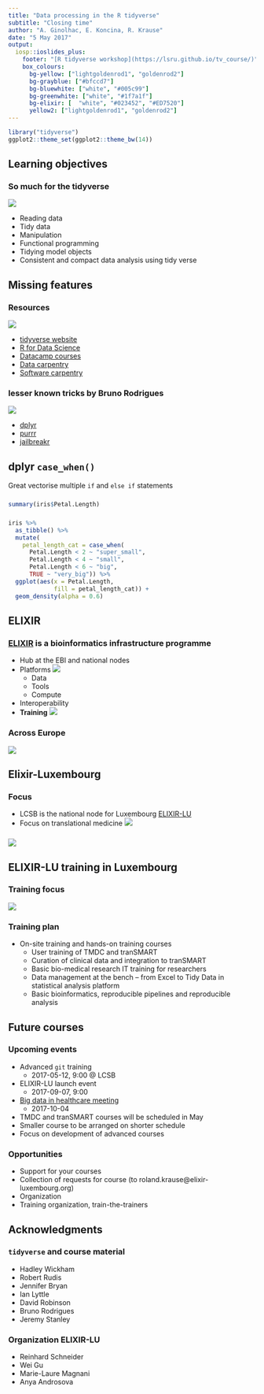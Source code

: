 ```yaml
---
title: "Data processing in the R tidyverse"
subtitle: "Closing time"
author: "A. Ginolhac, E. Koncina, R. Krause"
date: "5 May 2017"
output:
  iosp::ioslides_plus:
    footer: "[R tidyverse workshop](https://lsru.github.io/tv_course/)"
    box_colours:
      bg-yellow: ["lightgoldenrod1", "goldenrod2"]
      bg-grayblue: ["#bfccd7"]
      bg-bluewhite: ["white", "#005c99"]
      bg-greenwhite: ["white", "#1f7a1f"]
      bg-elixir: [  "white", "#023452", "#ED7520"]
      yellow2: ["lightgoldenrod1", "goldenrod2"]
---
```

  
```r
library("tidyverse")
ggplot2::theme_set(ggplot2::theme_bw(14))
```
  
## Learning objectives {.vs1}
  
### So much for the tidyverse {.box-10 .offset-1 .bg-red .icon}
![](img/00_kt.png)

 * Reading data
 * Tidy data
 * Manipulation
 * Functional programming
 * Tidying model objects
 * Consistent and compact data analysis using tidy verse
 
  
## Missing features {.vs1 .build}
 

### Resources {.box-8 .offset-2 .bg-blue .icon}

![](img/00_book.png)

- [tidyverse website](http://tidyverse.org/)
- [R for Data Science](http://r4ds.had.co.nz/data-import.html)
- [Datacamp courses](https://www.datacamp.com/courses/)
- [Data carpentry](http://www.datacarpentry.org/)
- [Software carpentry](http://www.softwarecarpentry.org/)

### lesser known tricks by Bruno Rodrigues {.box-8 .offset-2 .bg-yellow2 .icon}

![](https://pbs.twimg.com/profile_images/765520852989386752/GzhcsZws.jpg)

- [dplyr](http://www.brodrigues.co/blog/2017-02-17-lesser_known_tricks/)
- [purrr](http://www.brodrigues.co/blog/2017-03-24-lesser_known_purrr/)
- [jailbreakr](http://www.brodrigues.co/blog/2017-02-17-how_to_use_jailbreakr/)

## dplyr `case_when()`


Great vectorise multiple `if` and `else if` statements

### {.box-12}

```r
summary(iris$Petal.Length)
```

### {.box-12 .compact-output}

```r
iris %>%
  as_tibble() %>%
  mutate(
    petal_length_cat = case_when(
      Petal.Length < 2 ~ "super_small",
      Petal.Length < 4 ~ "small",
      Petal.Length < 6 ~ "big",
      TRUE ~ "very_big")) %>%
  ggplot(aes(x = Petal.Length,
             fill = petal_length_cat)) +
  geom_density(alpha = 0.6)
```


## ELIXIR 

###  [ELIXIR](http://elixir-europe.org) is a bioinformatics infrastructure programme {.box-6  .bg-elixir .icon}
 - Hub at the EBI and national nodes
 - Platforms ![](https://www.elixir-europe.org/sites/default/files/images/compute-icon.png)
    + Data
    + Tools
    + Compute
 - Interoperability
 - **Training** ![](https://www.elixir-europe.org/sites/default/files/images/training-icon.png)

### Across Europe{.box-6 .bg-elixir .icon .stretch}
![](https://www.elixir-europe.org/sites/default/files/home-banner2.jpg)


## Elixir-Luxembourg

### Focus {.box-6 .bg-elixir .icon .stretch}
 - LCSB is the national node for Luxembourg [ELIXIR-LU](http://elixir-luxembourg.org)
 - Focus on translational medicine
 ![](http://elixir-luxembourg.org/sites/default/files/sites/default/files/Elixir-LU_Logo_SizeLinkedin.png)

### {.box-6  .icon .stretch} 
![](http://elixir-luxembourg.org/sites/default/files/sites/default/files/ELIXIR-LU_Services_Web.jpg)

## ELIXIR-LU training in Luxembourg

### Training focus {.box-6 .bg-elixir .stretch .icon}
![](http://elixir-luxembourg.org/sites/default/files/sites/default/files/Training_Pic_Websize.jpg)

### Training plan {.box-6 .bg-elixir .stretch}
 * On-site training and hands-on training courses 
    + User training of TMDC and tranSMART
    + Curation of clinical data and integration to tranSMART
    + Basic bio-medical research IT training for researchers
    + Data management at the bench – from Excel to Tidy Data in statistical analysis platform
    + Basic bioinformatics, reproducible pipelines and reproducible analysis 



## Future courses

### Upcoming events {.box-6 .bg-elixir .icon}
 * Advanced `git` training 
    - 2017-05-12, 9:00 @ LCSB
 * ELIXIR-LU launch event 
    - 2017-09-07, 9:00
 * [Big data in healthcare meeting](https://bigdata.uni.lu/) 
     - 2017-10-04
 * TMDC and tranSMART courses will be scheduled in May
 * Smaller course to be arranged on shorter schedule
 * Focus on development of advanced courses

### Opportunities {.box-6 .bg-elixir .icon .stretch}
 + Support for your courses
 + Collection of requests for course (to roland.krause@elixir-luxembourg.org)
 + Organization
 + Training organization, train-the-trainers

## Acknowledgments

### `tidyverse` and course material{.box-5 .offset-1 .bg-yellow}

* Hadley Wickham
* Robert Rudis
* Jennifer Bryan
* Ian Lyttle
* David Robinson
* Bruno Rodrigues
* Jeremy Stanley

### Organization ELIXIR-LU {.box-5  .bg-elixir .stretch }

 * Reinhard Schneider
 * Wei Gu
 * Marie-Laure Magnani
 * Anya Androsova
